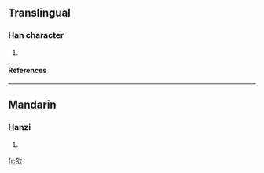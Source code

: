 ==Translingual==
===Han character===
{{Han char|rn=76|rad=欠|as=09|sn=13|four=|canj=尸口弓人 (SRNO), X尸口弓人 (XSRNO)}}
# {{defn|Han|sort=欠09}}
====References====
{{Han ref|kx=0566.310|dkj=16038|dj=0955.210|hdz=32137.120|uh=6B29|ud=27433}}

----
==Mandarin==
===Hanzi===
{{cmn-hanzi|pin=[[chāo]] ([[chao1]])|wg=ch'ao<sup>1</sup>}}
# {{defn|Mandarin}}

[[fr:欩]]